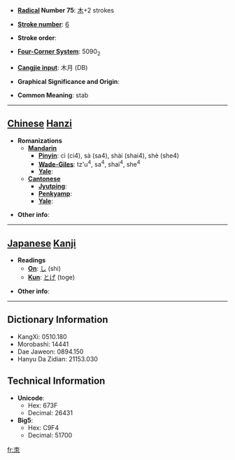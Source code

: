 * '''[[Wiktionary:Chinese radical index| Radical]] Number 75''': [[Wiktionary:Chinese radical index 木|木]]+2 strokes

* '''[[Wiktionary:Chinese total strokes index|Stroke number]]''': [[Wiktionary:Chinese total strokes index 6|6]]

* '''Stroke order''': 

* '''[[Wiktionary:Chinese four corner index|Four-Corner System]]''': 5090<sub>2</sub>

* '''[[Wiktionary:Chinese Cangjie index|Cangjie input]]''': 木月 (DB)

* '''Graphical Significance and Origin''': 

* '''Common Meaning''': stab

----

== [[Chinese]] [[Hanzi]] ==

* '''Romanizations'''
** '''[[Mandarin]]'''
*** '''[[Pinyin]]''': cì (ci4), sà (sa4), shài (shai4), shè (she4)
*** '''[[Wade-Giles]]''': tz'u<sup>4</sup>, sa<sup>4</sup>, shai<sup>4</sup>, she<sup>4</sup>
*** '''[[Yale]]''': 
** '''[[Cantonese]]'''
*** '''[[Jyutping]]''':
*** '''[[Penkyamp]]''': 
*** '''[[Yale]]''': 

* '''Other info''': 

----

== [[Japanese]] [[Kanji]] ==

* '''Readings'''
** '''[[On]]''': [[し]] (shi)
** '''[[Kun]]''': [[とげ]] (toge)

* '''Other info''':  

----

== Dictionary Information ==

* KangXi: 0510.180
* Morobashi: 14441
* Dae Jaweon: 0894.150
* Hanyu Da Zidian: 21153.030

== Technical Information ==

* '''Unicode''':
** Hex: 673F
** Decimal: 26431
* '''Big5''':
** Hex: C9F4
** Decimal: 51700

[[fr:朿]]